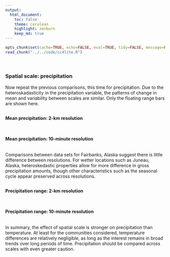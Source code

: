 ```yaml
---
output:
  html_document:
    toc: false
    theme: cerulean
    highlight: zenburn
    keep_md: true
---
```


```r
opts_chunk$set(cache=TRUE, echo=FALSE, eval=TRUE, tidy=FALSE, message=FALSE, warning=FALSE, results="asis", comment=NA)
read_chunk("../../code/cc4lite.R")
```

```r
```

```r
```

##
##
### Spatial scale: precipitation

Now repeat the previous comparisons, this time for precipitation.
Due to the heteroskadasticity in the precipitation variable, the patterns of change in mean and variability between scales are similar.
Only the floating range bars are shown here.

##
#### Mean precipitation: 2-km resolution

```r
```

##
#### Mean precipitation: 10-minute resolution

```r
```

Comparisons between data sets for Fairbanks, Alaska suggest there is little difference between resolutions.
For wetter locations such as Juneau, Alaska, heteroskedastic properties allow for more difference in gross precipitation amounts,
though other characteristics such as the seasonal cycle appear preserved across resolutions.

##
#### Precipitation range: 2-km resolution

```r
```

##
#### Precipitation range: 10-minute resolution

```r
```

<style>iframe.rChart{ width: 100%; height: 500px;}</style>

In summary, the effect of spatial scale is stronger on precipitation than temperature.
At least for the communities considered, temperature differences are relatively negligible, as long as the interest remains in broad trends over long periods of time.
Precipitation should be compared across scales with even greater caution.

